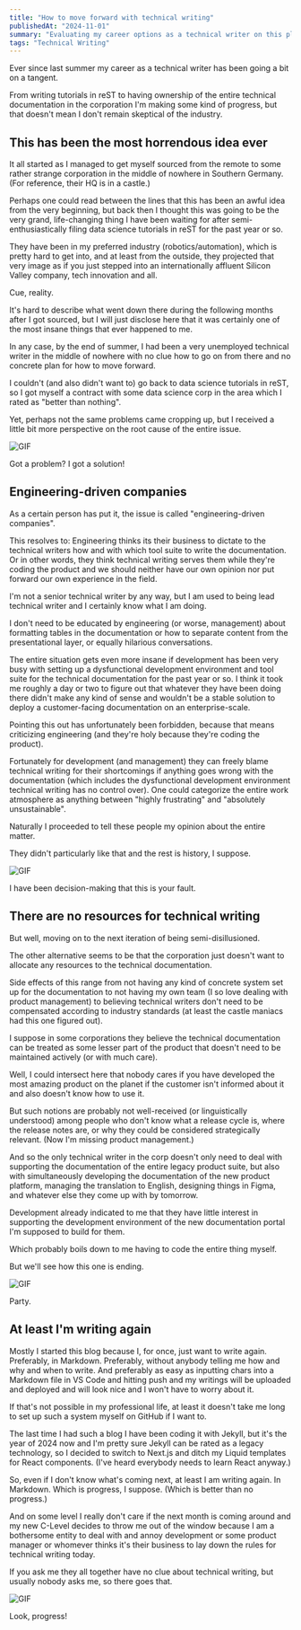 ```yaml
---
title: "How to move forward with technical writing"
publishedAt: "2024-11-01"
summary: "Evaluating my career options as a technical writer on this planet."
tags: "Technical Writing"
---
```


Ever since last summer my career as a technical writer has been going a bit on a tangent.

From writing tutorials in reST to having ownership of the entire technical documentation in the corporation I'm making some kind of progress, but that doesn't mean I don't remain skeptical of the industry.

## This has been the most horrendous idea ever

It all started as I managed to get myself sourced from the remote to some rather strange corporation in the middle of nowhere in Southern Germany. (For reference, their HQ is in a castle.)

Perhaps one could read between the lines that this has been an awful idea from the very beginning, but back then I thought this was going to be the very grand, life-changing thing I have been waiting for after semi-enthusiastically filing data science tutorials in reST for the past year or so.

They have been in my preferred industry (robotics/automation), which is pretty hard to get into, and at least from the outside, they projected that very image as if you just stepped into an internationally affluent Silicon Valley company, tech innovation and all.

Cue, reality.

It's hard to describe what went down there during the following months after I got sourced, but I will just disclose here that it was certainly one of the most insane things that ever happened to me.

In any case, by the end of summer, I had been a very unemployed technical writer in the middle of nowhere with no clue how to go on from there and no concrete plan for how to move forward.

I couldn't (and also didn't want to) go back to data science tutorials in reST, so I got myself a contract with some data science corp in the area which I rated as "better than nothing".

Yet, perhaps not the same problems came cropping up, but I received a little bit more perspective on the root cause of the entire issue.

![GIF](https://i.giphy.com/media/v1.Y2lkPTc5MGI3NjExNmkwN29manphYW84bXNobGxpYXNtODNsNXNhZzBrcW1laGl0ZmI2aiZlcD12MV9pbnRlcm5hbF9naWZfYnlfaWQmY3Q9Zw/jpbAaUG7cjkZy/giphy.gif)
<Caption>Got a problem? I got a solution!</Caption>

## Engineering-driven companies

As a certain person has put it, the issue is called "engineering-driven companies".

This resolves to: Engineering thinks its their business to dictate to the technical writers how and with which tool suite to write the documentation. Or in other words, they think technical writing serves them while they're coding the product and we should neither have our own opinion nor put forward our own experience in the field.

I'm not a senior technical writer by any way, but I am used to being lead technical writer and I certainly know what I am doing.

I don't need to be educated by engineering (or worse, management) about formatting tables in the documentation or how to separate content from the presentational layer, or equally hilarious conversations.

The entire situation gets even more insane if development has been very busy with setting up a dysfunctional development environment and tool suite for the technical documentation for the past year or so. I think it took me roughly a day or two to figure out that whatever they have been doing there didn't make any kind of sense and wouldn't be a stable solution to deploy a customer-facing documentation on an enterprise-scale.

Pointing this out has unfortunately been forbidden, because that means criticizing engineering (and they're holy because they're coding the product).

Fortunately for development (and management) they can freely blame technical writing for their shortcomings if anything goes wrong with the documentation (which includes the dysfunctional development environment technical writing has no control over). One could categorize the entire work atmosphere as anything between "highly frustrating" and "absolutely unsustainable".

Naturally I proceeded to tell these people my opinion about the entire matter.

They didn't particularly like that and the rest is history, I suppose.

![GIF](https://i.giphy.com/media/v1.Y2lkPTc5MGI3NjExNnJlN21zMXN0aDAwYmVsa3dnemE5eDYyY2tmZWwweTFrYTJ6dHptNCZlcD12MV9pbnRlcm5hbF9naWZfYnlfaWQmY3Q9Zw/DZ4A5fok1rO00/giphy.gif)
<Caption>I have been decision-making that this is your fault.</Caption>


## There are no resources for technical writing

But well, moving on to the next iteration of being semi-disillusioned.

The other alternative seems to be that the corporation just doesn't want to allocate any resources to the technical documentation.

Side effects of this range from not having any kind of concrete system set up for the documentation to not having my own team (I so love dealing with product management) to believing technical writers don't need to be compensated according to industry standards (at least the castle maniacs had this one figured out).

I suppose in some corporations they believe the technical documentation can be treated as some lesser part of the product that doesn't need to be maintained actively (or with much care).

Well, I could intersect here that nobody cares if you have developed the most amazing product on the planet if the customer isn't informed about it and also doesn't know how to use it.

But such notions are probably not well-received (or linguistically understood) among people who don't know what a release cycle is, where the release notes are, or why they could be considered strategically relevant. (Now I'm missing product management.)

And so the only technical writer in the corp doesn't only need to deal with supporting the documentation of the entire legacy product suite, but also with simultaneously developing the documentation of the new product platform, managing the translation to English, designing things in Figma, and whatever else they come up with by tomorrow.

Development already indicated to me that they have little interest in supporting the development environment of the new documentation portal I'm supposed to build for them.

Which probably boils down to me having to code the entire thing myself.

But we'll see how this one is ending.

![GIF](https://i.giphy.com/media/v1.Y2lkPTc5MGI3NjExdGtwMGw5dHR3YWt3NGNvZmRrYzk5anBlOG4xbGtqMGdiN3EzNWp0biZlcD12MV9pbnRlcm5hbF9naWZfYnlfaWQmY3Q9Zw/Ht2P3dI3ZgdXigoRrX/giphy.gif)
<Caption>Party.</Caption>

## At least I'm writing again

Mostly I started this blog because I, for once, just want to write again. Preferably, in Markdown. Preferably, without anybody telling me how and why and when to write. And preferably as easy as inputting chars into a Markdown file in VS Code and hitting push and my writings will be uploaded and deployed and will look nice and I won't have to worry about it.

If that's not possible in my professional life, at least it doesn't take me long to set up such a system myself on GitHub if I want to.

The last time I had such a blog I have been coding it with Jekyll, but it's the year of 2024 now and I'm pretty sure Jekyll can be rated as a legacy technology, so I decided to switch to Next.js and ditch my Liquid templates for React components. (I've heard everybody needs to learn React anyway.)

So, even if I don't know what's coming next, at least I am writing again. In Markdown. Which is progress, I suppose. (Which is better than no progress.)

And on some level I really don't care if the next month is coming around and my new C-Level decides to throw me out of the window because I am a bothersome entity to deal with and annoy development or some product manager or whomever thinks it's their business to lay down the rules for technical writing today.

If you ask me they all together have no clue about technical writing, but usually nobody asks me, so there goes that.

![GIF](https://i.giphy.com/media/v1.Y2lkPTc5MGI3NjExOWpjNGFpajQwNTBibTFwYTBrajN4dDI2bzRwYmRpeG1ndG5udGt4ciZlcD12MV9pbnRlcm5hbF9naWZfYnlfaWQmY3Q9Zw/h8OX1iXpgYoH1wIkHE/giphy.gif)
<Caption>Look, progress!</Caption>